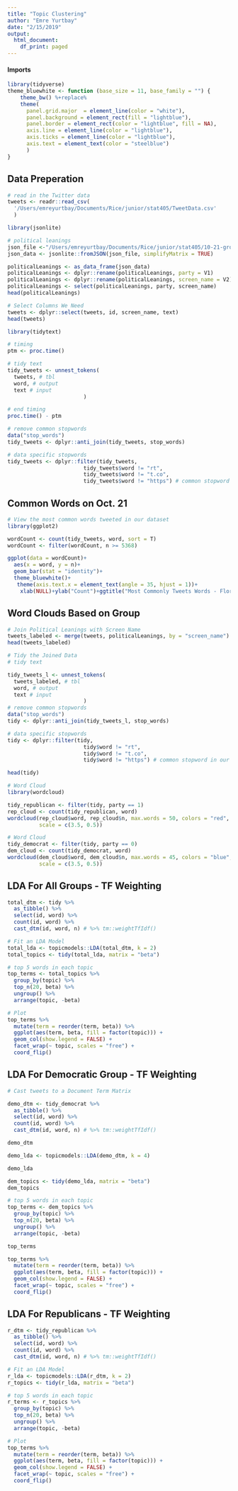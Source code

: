 ```yaml
---
title: "Topic Clustering"
author: "Emre Yurtbay"
date: "2/15/2019"
output:
  html_document:
    df_print: paged
---
```

#### Imports
```r
library(tidyverse)
theme_bluewhite <- function (base_size = 11, base_family = "") {
    theme_bw() %+replace% 
    theme(
      panel.grid.major  = element_line(color = "white"),
      panel.background = element_rect(fill = "lightblue"),
      panel.border = element_rect(color = "lightblue", fill = NA),
      axis.line = element_line(color = "lightblue"),
      axis.ticks = element_line(color = "lightblue"),
      axis.text = element_text(color = "steelblue")
      )
}
```


## Data Preperation

```r
# read in the Twitter data
tweets <- readr::read_csv(
  '/Users/emreyurtbay/Documents/Rice/junior/stat405/TweetData.csv'
  )
```

```r
library(jsonlite)

# political leanings
json_file <-"/Users/emreyurtbay/Documents/Rice/junior/stat405/10-21-groups.json"
json_data <- jsonlite::fromJSON(json_file, simplifyMatrix = TRUE)
```

```r
politicalLeanings <- as_data_frame(json_data)
politicalLeanings <- dplyr::rename(politicalLeanings, party = V1)
politicalLeanings <- dplyr::rename(politicalLeanings, screen_name = V2)
politicalLeanings <- select(politicalLeanings, party, screen_name)
head(politicalLeanings)
```



```r
# Select Columns We Need
tweets <- dplyr::select(tweets, id, screen_name, text)
head(tweets)
```

```r
library(tidytext)

# timing
ptm <- proc.time()

# tidy text
tidy_tweets <- unnest_tokens(
  tweets, # tbl
  word, # output
  text # input
                        ) 

# end timing
proc.time() - ptm

```

```r
# remove common stopwords
data("stop_words")
tidy_tweets <- dplyr::anti_join(tidy_tweets, stop_words)

# data specific stopwords
tidy_tweets <- dplyr::filter(tidy_tweets, 
                        tidy_tweets$word != "rt", 
                        tidy_tweets$word != "t.co",
                        tidy_tweets$word != "https") # common stopword in our tweets
```

## Common Words on Oct. 21

```r
# View the most common words tweeted in our dataset
library(ggplot2)

wordCount <- count(tidy_tweets, word, sort = T)
wordCount <- filter(wordCount, n >= 5368)

ggplot(data = wordCount)+
  aes(x = word, y = n)+
  geom_bar(stat = "identity")+
  theme_bluewhite()+
   theme(axis.text.x = element_text(angle = 35, hjust = 1))+
    xlab(NULL)+ylab("Count")+ggtitle("Most Commonly Tweets Words - Florida 8/21")
```

## Word Clouds Based on Group

```r
# Join Political Leanings with Screen Name
tweets_labeled <- merge(tweets, politicalLeanings, by = "screen_name")
head(tweets_labeled)
```

```r
# Tidy the Joined Data
# tidy text

tidy_tweets_l <- unnest_tokens(
  tweets_labeled, # tbl
  word, # output
  text # input
                        ) 
# remove common stopwords
data("stop_words")
tidy <- dplyr::anti_join(tidy_tweets_l, stop_words)

# data specific stopwords
tidy <- dplyr::filter(tidy, 
                        tidy$word != "rt", 
                        tidy$word != "t.co",
                        tidy$word != "https") # common stopword in our tweets

head(tidy)
```

```r
# Word Cloud 
library(wordcloud)

tidy_republican <- filter(tidy, party == 1)
rep_cloud <- count(tidy_republican, word)
wordcloud(rep_cloud$word, rep_cloud$n, max.words = 50, colors = "red", 
          scale = c(3.5, 0.5))
```

```r
# Word Cloud
tidy_democrat <- filter(tidy, party == 0)
dem_cloud <- count(tidy_democrat, word)
wordcloud(dem_cloud$word, dem_cloud$n, max.words = 45, colors = "blue", 
          scale = c(3.5, 0.5))
```

## LDA For All Groups - TF Weighting
```r
total_dtm <- tidy %>% 
  as_tibble() %>% 
  select(id, word) %>% 
  count(id, word) %>% 
  cast_dtm(id, word, n) # %>% tm::weightTfIdf()

# Fit an LDA Model
total_lda <- topicmodels::LDA(total_dtm, k = 2)
total_topics <- tidy(total_lda, matrix = "beta")

# top 5 words in each topic
top_terms <- total_topics %>%
  group_by(topic) %>%
  top_n(20, beta) %>%
  ungroup() %>%
  arrange(topic, -beta)

# Plot
top_terms %>%
  mutate(term = reorder(term, beta)) %>%
  ggplot(aes(term, beta, fill = factor(topic))) +
  geom_col(show.legend = FALSE) +
  facet_wrap(~ topic, scales = "free") +
  coord_flip()
```

## LDA For Democratic Group - TF Weighting

```r
# Cast tweets to a Document Term Matrix

demo_dtm <- tidy_democrat %>% 
  as_tibble() %>% 
  select(id, word) %>% 
  count(id, word) %>% 
  cast_dtm(id, word, n) # %>% tm::weightTfIdf()
```

```r
demo_dtm
```

```r
demo_lda <- topicmodels::LDA(demo_dtm, k = 4)
```

```r
demo_lda
```

```r
dem_topics <- tidy(demo_lda, matrix = "beta")
dem_topics
```

```r
# top 5 words in each topic
top_terms <- dem_topics %>%
  group_by(topic) %>%
  top_n(20, beta) %>%
  ungroup() %>%
  arrange(topic, -beta)

top_terms
```
```r
top_terms %>%
  mutate(term = reorder(term, beta)) %>%
  ggplot(aes(term, beta, fill = factor(topic))) +
  geom_col(show.legend = FALSE) +
  facet_wrap(~ topic, scales = "free") +
  coord_flip()
```



## LDA For Republicans - TF Weighting
```r
r_dtm <- tidy_republican %>% 
  as_tibble() %>% 
  select(id, word) %>% 
  count(id, word) %>% 
  cast_dtm(id, word, n) # %>% tm::weightTfIdf()

# Fit an LDA Model
r_lda <- topicmodels::LDA(r_dtm, k = 2)
r_topics <- tidy(r_lda, matrix = "beta")

# top 5 words in each topic
r_terms <- r_topics %>%
  group_by(topic) %>%
  top_n(20, beta) %>%
  ungroup() %>%
  arrange(topic, -beta)

# Plot
top_terms %>%
  mutate(term = reorder(term, beta)) %>%
  ggplot(aes(term, beta, fill = factor(topic))) +
  geom_col(show.legend = FALSE) +
  facet_wrap(~ topic, scales = "free") +
  coord_flip()
```